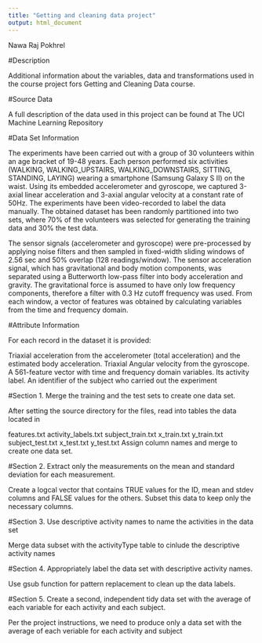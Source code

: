 ```yaml
---
title: "Getting and cleaning data project"
output: html_document
---
```


Nawa Raj Pokhrel

#Description  

Additional information about the variables, data and transformations used in the course project fors Getting and Cleaning Data course.

#Source Data  

A full description of the data used in this project can be found at The UCI Machine Learning Repository

#Data Set Information

The experiments have been carried out with a group of 30 volunteers within an age bracket of 19-48 years. Each person performed six activities (WALKING, WALKING_UPSTAIRS, WALKING_DOWNSTAIRS, SITTING, STANDING, LAYING) wearing a smartphone (Samsung Galaxy S II) on the waist. Using its embedded accelerometer and gyroscope, we captured 3-axial linear acceleration and 3-axial angular velocity at a constant rate of 50Hz. The experiments have been video-recorded to label the data manually. The obtained dataset has been randomly partitioned into two sets, where 70% of the volunteers was selected for generating the training data and 30% the test data.

The sensor signals (accelerometer and gyroscope) were pre-processed by applying noise filters and then sampled in fixed-width sliding windows of 2.56 sec and 50% overlap (128 readings/window). The sensor acceleration signal, which has gravitational and body motion components, was separated using a Butterworth low-pass filter into body acceleration and gravity. The gravitational force is assumed to have only low frequency components, therefore a filter with 0.3 Hz cutoff frequency was used. From each window, a vector of features was obtained by calculating variables from the time and frequency domain.

#Attribute Information

For each record in the dataset it is provided:

Triaxial acceleration from the accelerometer (total acceleration) and the estimated body acceleration.
Triaxial Angular velocity from the gyroscope.
A 561-feature vector with time and frequency domain variables.
Its activity label.
An identifier of the subject who carried out the experiment

#Section 1. Merge the training and the test sets to create one data set.

After setting the source directory for the files, read into tables the data located in

features.txt
activity_labels.txt
subject_train.txt
x_train.txt
y_train.txt
subject_test.txt
x_test.txt
y_test.txt
Assign column names and merge to create one data set.

#Section 2. Extract only the measurements on the mean and standard deviation for each measurement.

Create a logcal vector that contains TRUE values for the ID, mean and stdev columns and FALSE values for the others. Subset this data to keep only the necessary columns.

#Section 3. Use descriptive activity names to name the activities in the data set

Merge data subset with the activityType table to cinlude the descriptive activity names

#Section 4. Appropriately label the data set with descriptive activity names.

Use gsub function for pattern replacement to clean up the data labels.

#Section 5. Create a second, independent tidy data set with the average of each variable for each activity and each subject.

Per the project instructions, we need to produce only a data set with the average of each veriable for each activity and subject



